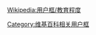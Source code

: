 {{Userbox
  |id=[[File:ANU_Science_Teaching_Building_Oct_2012.JPG|40px]]
  |id-c=white
  |info=这个用戶是'''[[澳大利亚国立大学]]'''的校友、学生或老师。
  |info-c=lightblue
  |info-s=9
  |info-fc=black
  |border-c=blue
}}<includeonly>[[Category:ANU的维基人|{{PAGENAME}}]]</includeonly><noinclude>{{Clear}}[[Wikipedia:用户框/教育程度]]</noinclude>
<noinclude>[[Category:维基百科相关用户框]]</noinclude>